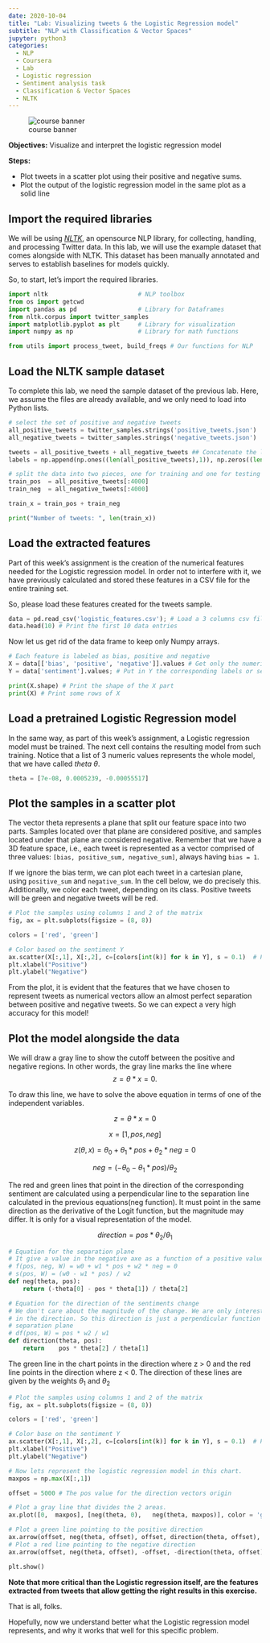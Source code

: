 ```yaml
---
date: 2020-10-04
title: "Lab: Visualizing tweets & the Logistic Regression model"
subtitle: "NLP with Classification & Vector Spaces"
jupyter: python3
categories: 
  - NLP 
  - Coursera 
  - Lab
  - Logistic regression
  - Sentiment analysis task
  - Classification & Vector Spaces
  - NLTK
---
```


![course banner](/images/Course-Logo-1-3.webp){#fig-00 .column-margin .nolightbox}

**Objectives:** Visualize and interpret the logistic regression model

**Steps:**

* Plot tweets in a scatter plot using their positive and negative sums.
* Plot the output of the logistic regression model in the same plot as a solid line


## Import the required libraries

We will be using [*NLTK*](http://www.nltk.org/howto/twitter.html), an opensource NLP library, for collecting, handling, and processing Twitter data. 
In this lab, we will use the example dataset that comes alongside with NLTK. 
This dataset has been manually annotated and serves to establish baselines for models quickly. 

So, to start, let's import the required libraries. 

```python
import nltk                         # NLP toolbox
from os import getcwd
import pandas as pd                 # Library for Dataframes 
from nltk.corpus import twitter_samples 
import matplotlib.pyplot as plt     # Library for visualization
import numpy as np                  # Library for math functions

from utils import process_tweet, build_freqs # Our functions for NLP
```

## Load the NLTK sample dataset

To complete this lab, we need the sample dataset of the previous lab. Here, we assume the files are already available, and we only need to load into Python lists.

```python
# select the set of positive and negative tweets
all_positive_tweets = twitter_samples.strings('positive_tweets.json')
all_negative_tweets = twitter_samples.strings('negative_tweets.json')

tweets = all_positive_tweets + all_negative_tweets ## Concatenate the lists. 
labels = np.append(np.ones((len(all_positive_tweets),1)), np.zeros((len(all_negative_tweets),1)), axis = 0)

# split the data into two pieces, one for training and one for testing (validation set) 
train_pos  = all_positive_tweets[:4000]
train_neg  = all_negative_tweets[:4000]

train_x = train_pos + train_neg 

print("Number of tweets: ", len(train_x))
```

## Load the extracted features

Part of this week's assignment is the creation of the numerical features needed for the Logistic regression model. In order not to interfere with it, we have previously calculated and stored these features in a CSV file for the entire training set.

So, please load these features created for the tweets sample. 

```python
data = pd.read_csv('logistic_features.csv'); # Load a 3 columns csv file using pandas function
data.head(10) # Print the first 10 data entries
```

Now let us get rid of the data frame to keep only Numpy arrays.

```python
# Each feature is labeled as bias, positive and negative
X = data[['bias', 'positive', 'negative']].values # Get only the numerical values of the dataframe
Y = data['sentiment'].values; # Put in Y the corresponding labels or sentiments

print(X.shape) # Print the shape of the X part
print(X) # Print some rows of X
```

## Load a pretrained Logistic Regression model

In the same way, as part of this week's assignment, a Logistic regression model must be trained. The next cell contains the resulting model from such training. Notice that a list of 3 numeric values represents the whole model, that we have called _theta_ $\theta$.

```python
theta = [7e-08, 0.0005239, -0.00055517]
```

## Plot the samples in a scatter plot

The vector theta represents a plane that split our feature space into two parts. Samples located over that plane are considered positive, and samples located under that plane are considered negative. Remember that we have a 3D feature space, i.e., each tweet is represented as a vector comprised of three values: `[bias, positive_sum, negative_sum]`, always having `bias = 1`. 

If we ignore the bias term, we can plot each tweet in a cartesian plane, using `positive_sum` and `negative_sum`. In the cell below, we do precisely this. Additionally, we color each tweet, depending on its class. Positive tweets will be green and negative tweets will be red.

```python
# Plot the samples using columns 1 and 2 of the matrix
fig, ax = plt.subplots(figsize = (8, 8))

colors = ['red', 'green']

# Color based on the sentiment Y
ax.scatter(X[:,1], X[:,2], c=[colors[int(k)] for k in Y], s = 0.1)  # Plot a dot for each pair of words
plt.xlabel("Positive")
plt.ylabel("Negative")
```

From the plot, it is evident that the features that we have chosen to represent tweets as numerical vectors allow an almost perfect separation between positive and negative tweets. So we can expect a very high accuracy for this model! 

## Plot the model alongside the data

We will draw a gray line to show the cutoff between the positive and negative regions. 
In other words, the gray line marks the line where 
$$
z = \theta * x = 0.
$$

To draw this line, we have to solve the above equation in terms of one of the independent variables.

$$
z = \theta * x = 0
$$

$$
x = [1, pos, neg] 
$$

$$
z(\theta, x) = \theta_0+ \theta_1 * pos + \theta_2 * neg = 0 
$$

$$
neg = (-\theta_0 - \theta_1 * pos) / \theta_2
$$

The red and green lines that point in the direction of the corresponding sentiment are calculated using a perpendicular line to the separation line calculated in the previous equations(neg function). It must point in the same direction as the derivative of the Logit function, but the magnitude may differ. It is only for a visual representation of the model. 

$$
direction = pos * \theta_2 / \theta_1
$$

```python
# Equation for the separation plane
# It give a value in the negative axe as a function of a positive value
# f(pos, neg, W) = w0 + w1 * pos + w2 * neg = 0
# s(pos, W) = (w0 - w1 * pos) / w2
def neg(theta, pos):
    return (-theta[0] - pos * theta[1]) / theta[2]

# Equation for the direction of the sentiments change
# We don't care about the magnitude of the change. We are only interested 
# in the direction. So this direction is just a perpendicular function to the 
# separation plane
# df(pos, W) = pos * w2 / w1
def direction(theta, pos):
    return    pos * theta[2] / theta[1]
```

The green line in the chart points in the direction where z > 0 and the red line points in the direction where z < 0. The direction of these lines are given by the weights $\theta_1$ and $\theta_2$

```python
# Plot the samples using columns 1 and 2 of the matrix
fig, ax = plt.subplots(figsize = (8, 8))

colors = ['red', 'green']

# Color base on the sentiment Y
ax.scatter(X[:,1], X[:,2], c=[colors[int(k)] for k in Y], s = 0.1)  # Plot a dot for each pair of words
plt.xlabel("Positive")
plt.ylabel("Negative")

# Now lets represent the logistic regression model in this chart. 
maxpos = np.max(X[:,1])

offset = 5000 # The pos value for the direction vectors origin

# Plot a gray line that divides the 2 areas.
ax.plot([0,  maxpos], [neg(theta, 0),   neg(theta, maxpos)], color = 'gray') 

# Plot a green line pointing to the positive direction
ax.arrow(offset, neg(theta, offset), offset, direction(theta, offset), head_width=500, head_length=500, fc='g', ec='g')
# Plot a red line pointing to the negative direction
ax.arrow(offset, neg(theta, offset), -offset, -direction(theta, offset), head_width=500, head_length=500, fc='r', ec='r')

plt.show()
```

**Note that more critical than the Logistic regression itself, are the features extracted from tweets that allow getting the right results in this exercise.**

That is all, folks. 

Hopefully, now we understand better what the Logistic regression model represents, and why it works that well for this specific problem. 

